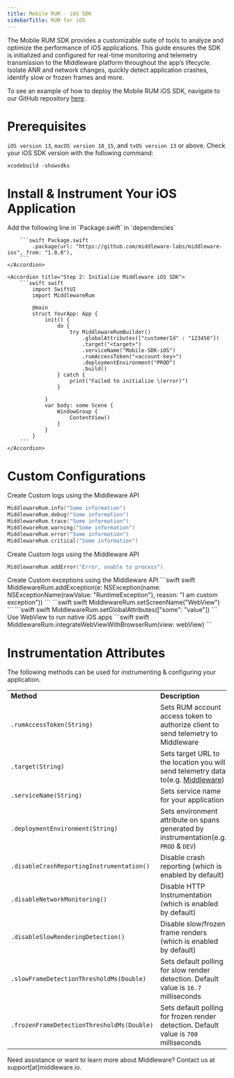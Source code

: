 ```yaml
---
title: Mobile RUM - iOS SDK
sidebarTitle: RUM for iOS
---
```


The Mobile RUM SDK provides a customizable suite of tools to analyze and optimize the performance of iOS applications. This guide ensures the SDK is initialized and configured for real-time monitoring and telemetry transmission to the Middleware platform throughout the app’s lifecycle. Isolate ANR and network changes, quickly detect application crashes, identify slow or frozen frames and more.

<Note> To see an example of how to deploy the Mobile RUM iOS SDK, navigate to our GitHub repository [here](https://github.com/middleware-labs/middleware-ios).</Note>

# Prerequisites
`iOS version 13`, `macOS version 10_15`, and `tvOS version 13` or above. Check your iOS SDK version with the following command:
```shell Shell
xcodebuild -showsdks
```


# Install & Instrument Your iOS Application

<AccordionGroup>
    <Accordion title="Step 1: Install Swift Package">
        Add the following line in `Package.swift` in `dependencies`

        ```swift Package.swift
            .package(url: "https://github.com/middleware-labs/middleware-ios", from: "1.0.0"),
        ```
    </Accordion>

    <Accordion title="Step 2: Initialize Middleware iOS SDK">
        ```swift swift
            import SwiftUI
            import MiddlewareRum
                        
            @main
            struct YourApp: App {
                init() {
                    do {
                        try MiddlewareRumBuilder()
                            .globalAttributes(["customerId" : "123456"])
                            .target("<target>")
                            .serviceName("Mobile-SDK-iOS")
                            .rumAccessToken("<account-key>")
                            .deploymentEnvironment("PROD")
                            .build()
                    } catch {
                        print("Failed to initialize \(error)")
                    }
                    
                }
                var body: some Scene {
                    WindowGroup {
                        ContentView()
                    }
                }
            }  
        ```
    </Accordion>
</AccordionGroup>

# Custom Configurations

<Accordion title="Logs">
Create Custom logs using the Middleware API

```swift swift
MiddlewareRum.info("Some information")
MiddlewareRum.debug("Some information")
MiddlewareRum.trace("Some information")
MiddlewareRum.warning("Some information")
MiddlewareRum.error("Some information")
MiddlewareRum.critical("Some information")
```
</Accordion>

<Accordion title="Errors to Traces">

Create Custom logs using the Middleware API
```swift swift
MiddlewareRum.addError("Error, unable to process")
```
</Accordion>

<Accordion title="Exceptions">
Create Custom exceptions using the Middleware API
```swift swift
MiddlewareRum.addException(e: NSException(name: NSExceptionName(rawValue: "RuntimeException"), reason: "I am custom exception"))
```
</Accordion>

<Accordion title="Set Your Screen Name">
```swift swift
MiddlewareRum.setScreenName("WebView")
```
</Accordion>

<Accordion title="Set Global Attributes">
```swift swift
MiddlewareRum.setGlobalAttributes(["some": "value"])
```
</Accordion>

<Accordion title="WebView Instrumentation">
Use WebView to run native iOS apps
    ```swift swift
    MiddlewareRum.integrateWebViewWithBrowserRum(view: webView)
    ```
</Accordion>

# Instrumentation Attributes

The following methods can be used for instrumenting & configuring your application.

|                                           |                                                         |
| :-------------------------------------   | :------------------------------------------------ |
| __Method__                                | __Description__ |
| `.rumAccessToken(String)`                 | Sets RUM account access token to authorize client to send telemetry to Middleware |
| `.target(String)`                         | Sets target URL to the location you will send telemetry data to(e.g. [Middleware](https://app.middleware.io/)) |
| `.serviceName(String)`                    | Sets service name for your application|
| `.deploymentEnvironment(String)`          | Sets environment attribute on spans generated by instrumentation(e.g. `PROD` & `DEV`) |
| `.disableCrashReportingInstrumentation()` | Disable crash reporting (which is enabled by default) |
| `.disableNetworkMonitoring()`             | Disable HTTP Instrumentation (which is enabled by default) |
| `.disableSlowRenderingDetection()`	    | Disable slow/frozen frame renders (which is enabled by default) |
| `.slowFrameDetectionThresholdMs(Double)`	| Sets default polling for slow render detection. Default value is `16.7` milliseconds|
| `.frozenFrameDetectionThresholdMs(Double)`| Sets default polling for frozen render detection. Default value is `700` milliseconds |

<Note> Need assistance or want to learn more about Middleware? Contact us at support[at]middleware.io. </Note>